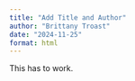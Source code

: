 ```yaml
---
title: "Add Title and Author"
author: "Brittany Troast"
date: "2024-11-25"
format: html
---
```

This has to work.
